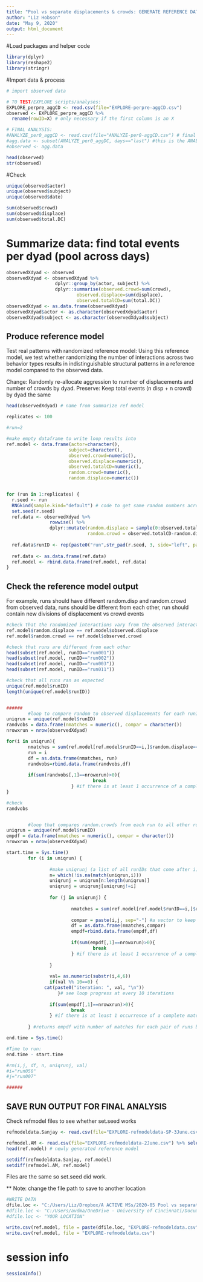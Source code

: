 ```yaml
---
title: "Pool vs separate displacements & crowds: GENERATE REFERENCE DATA"
author: "Liz Hobson"
date: "May 9, 2020"
output: html_document
---
```


#Load packages and helper code
```r
library(dplyr)
library(reshape2)
library(stringr)
```


#Import data & process
```r
# import observed data

# TO TEST/EXPLORE scripts/analyses:
EXPLORE_perpre_aggCD <- read.csv(file="EXPLORE-perpre-aggCD.csv") 
observed <- EXPLORE_perpre_aggCD %>%
  rename(rowID=X) # only necessary if the first column is an X

# FINAL ANALYSIS:
#ANALYZE_per0_aggCD <- read.csv(file="ANALYZE-per0-aggCD.csv") # final analyses
#agg.data <- subset(ANALYZE_per0_aggDC, days=="last") #this is the ANALYZE data for the actual analyses in the final paper
#observed <- agg.data

head(observed)
str(observed)
```


#Check
```r
unique(observed$actor)
unique(observed$subject)
unique(observed$date)

sum(observed$crowd)
sum(observed$displace)
sum(observed$total.DC)

```


# Summarize data: find total events per dyad (pool across days)
```r
observedXdyad <- observed
observedXdyad <- observedXdyad %>% 
                  dplyr::group_by(actor, subject) %>% 
                  dplyr::summarise(observed.crowd=sum(crowd),
                          observed.displace=sum(displace),
                          observed.totalCD=sum(total.DC)) 
observedXdyad <- as.data.frame(observedXdyad)   
observedXdyad$actor <- as.character(observedXdyad$actor)
observedXdyad$subject <- as.character(observedXdyad$subject)
```


## Produce reference model
Test real patterns with randomized reference model: Using this reference model, we test whether randomizing the number of interactions across two behavior types results in indistinguishable structural patterns in a reference model compared to the observed data.

Change: Randomly re-allocate aggression to number of displacements and number of crowds by dyad. 
Preserve: Keep total events (n disp + n crowd) by dyad the same

```r
head(observedXdyad) # name from summarize ref model

replicates <- 100

#run=2

#make empty dataframe to write loop results into
ref.model <- data.frame(actor=character(),
                       subject=character(),
                       observed.crowd=numeric(),
                       observed.displace=numeric(),
                       observed.totalCD=numeric(),
                       random.crowd=numeric(),
                       random.displace=numeric())


for (run in 1:replicates) {
  r.seed <- run
  RNGkind(sample.kind="default") # code to get same random numbers across operating systems (mac vs windows)
  set.seed(r.seed)
  ref.data <- observedXdyad %>%
                rowwise() %>%
                dplyr::mutate(random.displace = sample(0:observed.totalCD, 1),
                              random.crowd = observed.totalCD-random.displace)
  
  ref.data$runID <- rep(paste0("run",str_pad(r.seed, 3, side="left", pad = "0")),    length(observedXdyad$actor)) #generates run IDs that are all 3 digits (001-100), change to 4 digit-padding if running >999
    
  ref.data <- as.data.frame(ref.data)
  ref.model <- rbind.data.frame(ref.model, ref.data)
}

```


## Check the reference model output
For example, runs should have different random.disp and random.crowd from observed data, runs should be different from each other, run should contain new divisions of displacement vs crowd events
```r
#check that the randomized interactions vary from the observed interactions
ref.model$random.displace == ref.model$observed.displace
ref.model$random.crowd == ref.model$observed.crowd

#check that runs are different from each other
head(subset(ref.model, runID=="run001"))
head(subset(ref.model, runID=="run002"))
head(subset(ref.model, runID=="run003"))
head(subset(ref.model, runID=="run011"))

#check that all runs ran as expected
unique(ref.model$runID)
length(unique(ref.model$runID))


######
        #loop to compare random to observed displacements for each runID
uniqrun = unique(ref.model$runID)
randvobs = data.frame(nmatches = numeric(), compar = character())
nrowxrun = nrow(observedXdyad)

for(i in uniqrun){
        nmatches = sum(ref.model[ref.model$runID==i,]$random.displace==ref.model[ref.model$runID==i,]$observed.displace)
        run = i
        df = as.data.frame(nmatches, run)
        randvobs=rbind.data.frame(randvobs,df)
        
        if(sum(randvobs[,1]==nrowxrun)>0){
                                break
                        } #if there is at least 1 occurrence of a complete match between random.displace and observed.displace columns, then break the loop. No more comparisons will be made. Look at end of randvobs to see which runs had a complete match
}

#check
randvobs


        #loop that compares random.crowds from each run to all other runs 
uniqrun = unique(ref.model$runID)
empdf = data.frame(nmatches = numeric(), compar = character())
nrowxrun = nrow(observedXdyad)

start.time = Sys.time()
        for (i in uniqrun) {
                
                #make uniqrunj (a list of all runIDs that come after i)
                n= which(!is.na(match(uniqrun,i))) 
                uniqrunj = uniqrun[n:length(uniqrun)] 
                uniqrunj = uniqrunj[uniqrunj!=i] 
                        
                for (j in uniqrunj) {
                  
                        nmatches = sum(ref.model[ref.model$runID==i,]$random.crowd==ref.model[ref.model$runID==j,]$random.crowd)    # gives the number of dyads for which the number of crowds in run i matches that in run j
                        
                        compar = paste(i,j, sep="-") #a vector to keep track of which runs are being compared
                        df = as.data.frame(nmatches,compar)
                        empdf=rbind.data.frame(empdf,df)
                  
                        if(sum(empdf[,1]==nrowxrun)>0){
                                break
                        } #if there is at least 1 occurrence of a complete match between random.crowd columns from the two runs, then break the inner loop
                        
                }
        
                val= as.numeric(substr(i,4,6))
                if(val %% 10==0) {
              cat(paste0("iteration: ", val, "\n"))
                   }# see loop progress at every 10 iterations
                               
                if(sum(empdf[,1]==nrowxrun)>0){
                        break
                } #if there is at least 1 occurrence of a complete match between random.crowd columns from the two runs, then break the entire loop - no more comparisons will be made. Look at end of empdf to see which runs had a complete match
                
        } #returns empdf with number of matches for each pair of runs being compared

end.time = Sys.time()

#Time to run:
end.time - start.time

#rm(i,j, df, n, uniqrunj, val)
#i="run050"
#j="run007"

######

```


## SAVE RUN OUTPUT FOR FINAL ANALYSIS
Check refmodel files to see whether set.seed works
```r
refmodeldata.Sanjay <- read.csv(file="EXPLORE-refmodeldata-SP-3June.csv") %>% select(-X)  # file from Sanjay's Mac

refmodel.AM <- read.csv(file="EXPLORE-refmodeldata-2June.csv") %>% select(-X)  # file from local environment on Windows laptop
head(ref.model) # newly generated reference model

setdiff(refmodeldata.Sanjay, ref.model) 
setdiff(refmodel.AM, ref.model)

```

Files are the same so set.seed did work. 

** Note: change the file path to save to another location

```r
#WRITE DATA 
dfile.loc <- "C:/Users/Liz/Dropbox/A ACTIVE MSs/2020-05 Pool vs separate behaviors/poolVSseparate/"
#dfile.loc <- "C:/Users/avdma/OneDrive - University of Cincinnati/Documents/Postdoc_UC/Hobson lab/pool-separate-behaviors/"
#dfile.loc <- "YOUR LOCATION"

write.csv(ref.model, file = paste(dfile.loc, "EXPLORE-refmodeldata.csv", sep=""))	
write.csv(ref.model, file = "EXPLORE-refmodeldata.csv")
```

# session info 
```r
sessionInfo()
```

